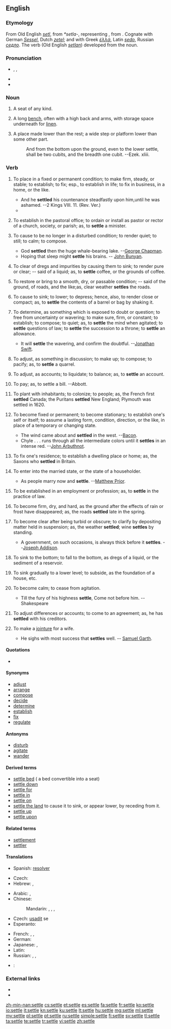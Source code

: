 ==English==
{{Webster 1913}}

===Etymology===
From Old English ''[[setl]]'', from {{etyl|gem}} ''*setla-'', representing {{proto|Indo-European|sed-lo-}}, from {{proto|Indo-European|title=|sed-|sit}}. Cognate with German ''[[Sessel]]'', Dutch ''[[zetel]]''; and with Greek ''[[ἑλλά]]'', Latin ''[[sedo]]'', Russian ''[[седло]]''.  The verb (Old English ''[[setlan]]'') developed from the noun.

===Pronunciation===
* {{enPR|sĕtʹəl}}, {{IPA|/ˈsɛtəl/}}, {{X-SAMPA|/"sEt@l/}}
* {{audio|en-us-settle.ogg|Audio (US)}}
* {{rhymes|ɛtəl}}

===Noun===
{{en-noun}}

# {{archaic}} A seat of any kind.
# A long [[bench]], often with a high back and arms, with storage space underneath for [[linen]].
# {{obsolete}} A place made lower than the rest; a wide step or platform lower than some other part.
#: And from the bottom upon the ground, even to the lower settle, shall be two cubits, and the breadth one cubit. --Ezek. xliii.

===Verb===
{{en-verb|settl|ing}}

# {{transitive}} To place in a fixed or permanent condition; to make firm, steady, or stable; to establish; to fix; esp., to establish in life; to fix in business, in a home, or the like.
#* And he '''settled''' his countenance steadfastly upon him,until he was ashamed. --2 Kings VIII. 11. (Rev. Ver.)
#* {{quote-book|year=1700|title=[[w:Metamorphoses‎|Metamorphoses]]|author=[[w:Ovid|Ovid]]|by=[[w:John Dryden|John Dryden]]|passage=The father thought the time drew on Of '''settling''' in the world his only son.}}
# {{transitive|obsolete|US}} To establish in the pastoral office; to ordain or install as pastor or rector of a church, society, or parish; as, to '''settle''' a minister.
# {{transitive}} To cause to be no longer in a disturbed condition; to render quiet; to still; to calm; to compose.
#* God '''settled''' then the huge whale-bearing lake. --[[w:George Chapman|George Chapman]].
#* Hoping that sleep might '''settle''' his brains. -- [[w:John Bunyan|John Bunyan]].
# {{transitive}} To clear of dregs and impurities by causing them to sink; to render pure or clear; -- said of a liquid; as, to '''settle''' coffee, or the grounds of coffee.
# {{transitive}} To restore or bring to a smooth, dry, or passable condition; -- said of the ground, of roads, and the like;as, clear weather '''settles''' the roads.
# {{transitive}} To cause to sink; to lower; to depress; hence, also, to render close or compact; as, to '''settle''' the contents of a barrel or bag by shaking it.
# {{transitive}} To determine, as something which is exposed to doubt or question; to free from uncertainty or wavering; to make sure, firm, or constant; to establish; to compose; to quiet; as, to '''settle''' the mind when agitated; to '''settle''' questions of law; to '''settle''' the succession to a throne; to '''settle''' an allowance.
#* It will '''settle''' the wavering, and confirm the doubtful. --[[w:Jonathan Swift|Jonathan Swift]].
# {{transitive}} To adjust, as something in discussion; to make up; to compose; to pacify; as, to '''settle''' a quarrel.
# {{transitive|archaic}} To adjust, as accounts; to liquidate; to balance; as, to '''settle''' an account.
# {{transitive|colloquial}} To pay; as, to settle a bill. --Abbott.
# {{transitive}} To plant with inhabitants; to colonize; to people; as, the French first '''settled''' Canada; the Puritans '''settled''' New England; Plymouth was settled in 1620.
# {{intransitive}} To become fixed or permanent; to become stationary; to establish one's self or itself; to assume a lasting form, condition, direction, or the like, in place of a temporary or changing state.
#* The wind came about and '''settled''' in the west. --[[w:Francis Bacon|Bacon]].
#* Chyle . . . runs through all the intermediate colors until it '''settles''' in an intense red. --[[w:John Arbuthnot|John Arbuthnot]].
# {{intransitive}} To fix one's residence; to establish a dwelling place or home; as, the Saxons who '''settled''' in Britain.
# {{intransitive}} To enter into the married state, or the state of a householder.
#* As people marry now and '''settle'''. --[[w:Matthew Prior|Matthew Prior]].
# {{intransitive}} To be established in an employment or profession; as, to '''settle''' in the practice of law.
# {{intransitive}} To become firm, dry, and hard, as the ground after the effects of rain or frost have disappeared; as, the roads '''settled''' late in the spring.
# {{intransitive}} To become clear after being turbid or obscure; to clarify by depositing matter held in suspension; as, the weather '''settled'''; wine '''settles''' by standing.
#* A government, on such occasions, is always thick before it '''settles'''. --[[w:Joseph Addison|Joseph Addison]].
# {{intransitive}} To sink to the bottom; to fall to the bottom, as dregs of a liquid, or the sediment of a reservoir.
# {{intransitive}} To sink gradually to a lower level; to subside, as the foundation of a house, etc.
# {{intransitive}} To become calm; to cease from agitation.
#* Till the fury of his highness '''settle''', Come not before him. --Shakespeare
# {{intransitive}} To adjust differences or accounts; to come to an agreement; as, he has '''settled''' with his creditors.
# {{intransitive|obsolete}} To make a [[jointure]] for a wife.
#* He sighs with most success that '''settles''' well. -- [[w:Samuel Garth|Samuel Garth]].

====Quotations====
* {{seeCites}}

====Synonyms====
* [[adjust]]
* [[arrange]]
* [[compose]]
* [[decide]]
* [[determine]]
* [[establish]]
* [[fix]]
* [[regulate]]

====Antonyms====
* [[disturb]]
* [[agitate]]
* [[wander]]

====Derived terms====
* [[settle bed]] ({{British}} a bed convertible into a seat)
* [[settle down]]
* [[settle for]]
* [[settle in]]
* [[settle on]]
* [[settle the land]] {{obsolete}} {{nautical}} to cause it to sink, or appear lower, by receding from it.
* [[settle up]]
* [[settle upon]]

====Related terms====
* [[settlement]]
* [[settler]]

====Translations====
{{trans-top|to determine, establish}}
* Spanish: [[resolver]]
{{trans-mid}}
{{trans-bottom}}

{{trans-top|to adjust, as something in discussion; to make up; to compose; to pacify}}
* Czech: {{t-|cs|urovnat}}
* Hebrew: {{t|he|הסכים|m|tr=hiskim|sc=Hebr}}, {{t|he|הגיע לעמק השווה|m|tr=higi`a le`emeq hashaveh|sc=Hebr}}
{{trans-mid}}
{{trans-bottom}}

{{trans-top|to fix one's residence}}
* Arabic: {{t|ar|استعمر|tr=istá`mara}},  {{t|ar|استوطن|tr=istáwTana}}
* Chinese:
*: Mandarin: {{t-|cmn|殖民|tr=zhímín|sc=Hani}},  {{t|cmn|定居|tr=dìngjū|sc=Hani}},  {{t|cmn|安家落戶|sc=Hani}},  {{t|cmn|安家落户|tr=ānjiāluòhù|sc=Hani}}
* Czech: [[usadit]] se
* Esperanto: {{t-|eo|enloĝiĝi|xs=Esperanto}}
{{trans-mid}}
* French: {{t|fr|s'installer}},  {{t+|fr|coloniser}},  {{t|fr|s'habituer}}
* German: {{t-|de|siedeln}}
* Japanese: {{t|ja|居着く|tr=いつく, itsuku}},  {{t|ja|落ち着く|tr=おちつく, ochitsuku}}
* Latin: {{t|la|sedeo}}
* Russian: {{t|ru|селиться|tr=selít'sja}},  {{t|ru|заселять|tr=zaselját'}},  {{qualifier|colonise}} {{t+|ru|колонизировать|tr=kolonizírovat'}}
{{trans-bottom}}

{{checktrans-top}}
* {{ttbc|io}}: {{t+|io|quitigar|xs=Ido}}
{{trans-mid}}
{{trans-bottom}}

===External links===
* {{R:Webster 1913}}
* {{R:Century 1911}}

[[zh-min-nan:settle]]
[[cs:settle]]
[[et:settle]]
[[es:settle]]
[[fa:settle]]
[[fr:settle]]
[[ko:settle]]
[[io:settle]]
[[it:settle]]
[[kn:settle]]
[[ku:settle]]
[[lt:settle]]
[[hu:settle]]
[[mg:settle]]
[[ml:settle]]
[[my:settle]]
[[pl:settle]]
[[pt:settle]]
[[ru:settle]]
[[simple:settle]]
[[fi:settle]]
[[sv:settle]]
[[tl:settle]]
[[ta:settle]]
[[te:settle]]
[[tr:settle]]
[[vi:settle]]
[[zh:settle]]